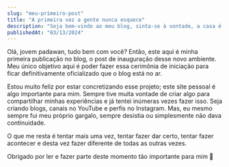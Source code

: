 ```yaml
---
slug: "meu-primeiro-post"
title: "A primeira vez a gente nunca esquece"
description: "Seja bem-vindo ao meu blog, sinta-se à vontade, a casa é sua."
publishedAt: "03/13/2024"
---
```


Olá, jovem padawan, tudo bem com você? Então, este aqui é minha primeira publicação no blog, o post de inauguração desse novo ambiente. Meu único objetivo aqui é poder fazer essa cerimônia de iniciação para ficar definitivamente oficializado que o blog está no ar.

Estou muito feliz por estar concretizando esse projeto; este site pessoal é algo importante para mim. Sempre tive muita vontade de criar algo para compartilhar minhas experiências e já tentei inúmeras vezes fazer isso. Seja criando blogs, canais no YouTube e perfis no Instagram. Mas, eu mesmo sempre fui meu próprio gargalo, sempre desistia ou simplesmente não dava continuidade.

O que me resta é tentar mais uma vez, tentar fazer dar certo, tentar fazer acontecer e desta vez fazer diferente de todas as outras vezes.

Obrigado por ler e fazer parte deste momento tão importante para mim 💖

